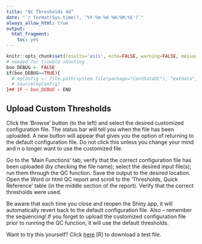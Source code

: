 ```yaml
---
title: "QC Thresholds 4d"
date: "`r format(Sys.time(), '%Y-%m-%d %H:%M:%S')`"
always_allow_html: true
output:
  html_fragment:
    toc: yes
---
```


```r
knitr::opts_chunk$set(results='asis', echo=FALSE, warning=FALSE, message = FALSE)
# needed for trouble shooting
boo_DEBUG <- FALSE
if(boo_DEBUG==TRUE){
  # myConfig <- file.path(system.file(package="ContDataQC"), "extdata", "config.ORIG.R")
  # source(myConfig)
}## IF ~ boo_DEBUG ~ END
```

## Upload Custom Thresholds

Click the 'Browse' button (to the left) and select the desired customized 
configuration file. The status bar will tell you when the file has been 
uploaded. A new button will appear that gives you the option of returning to the
default configuration file. Do not click this unless you change your mind and n
o longer want to use the customized file.

Go to the ‘Main Functions’ tab; verify that the correct configuration file has been uploaded (by checking the file name); select the desired input file(s); run them through the QC function. Save the output to the desired location. Open the Word or html QC report and scroll to the ‘Thresholds, Quick Reference’ table (in the middle section of the report). Verify that the correct thresholds were used.

Be aware that each time you close and reopen the Shiny app, it will 
automatically revert back to the default configuration file. Also – remember the
sequencing! If you forget to upload the customized configuration file prior to 
running the QC function, it will use the default thresholds.

Want to try this yourself? Click [here](Custom_QC_Config_ECO66G20_test1.R) [R] to 
download a test file.
